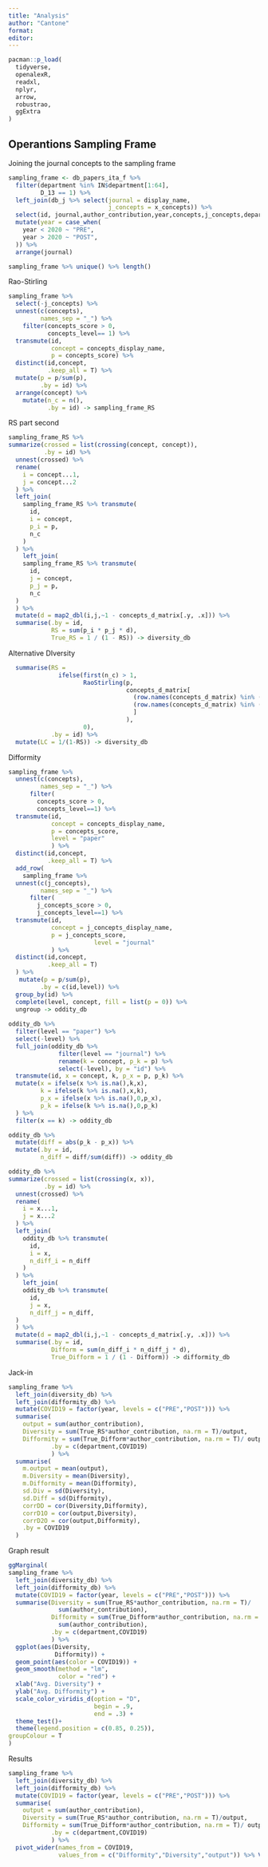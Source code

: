 ```yaml
---
title: "Analysis"
author: "Cantone"
format:
editor:
---
```


```r
pacman::p_load(
  tidyverse,
  openalexR,
  readxl,
  nplyr,
  arrow,
  robustrao,
  ggExtra
)
```

## Operantions Sampling Frame

Joining the journal concepts to the sampling frame

```r
sampling_frame <- db_papers_ita_f %>%
  filter(department %in% IN$department[1:64],
         D_13 == 1) %>%
  left_join(db_j %>% select(journal = display_name,
                            j_concepts = x_concepts)) %>%
  select(id, journal,author_contribution,year,concepts,j_concepts,department) %>%
  mutate(year = case_when(
    year < 2020 ~ "PRE",
    year > 2020 ~ "POST",
  )) %>%
  arrange(journal)

sampling_frame %>% unique() %>% length()
```

Rao-Stirling

```r
sampling_frame %>%
  select(-j_concepts) %>%
  unnest(c(concepts),
         names_sep = "_") %>%
    filter(concepts_score > 0,
           concepts_level== 1) %>%
  transmute(id,
            concept = concepts_display_name,
            p = concepts_score) %>%
  distinct(id,concept,
           .keep_all = T) %>%
  mutate(p = p/sum(p),
         .by = id) %>%
  arrange(concept) %>%
    mutate(n_c = n(),
           .by = id) -> sampling_frame_RS

```
RS part second

```r
sampling_frame_RS %>%
summarize(crossed = list(crossing(concept, concept)),
          .by = id) %>%
  unnest(crossed) %>%
  rename(
    i = concept...1,
    j = concept...2
  ) %>%
  left_join(
    sampling_frame_RS %>% transmute(
      id,
      i = concept,
      p_i = p,
      n_c
    )
  ) %>%
    left_join(
    sampling_frame_RS %>% transmute(
      id,
      j = concept,
      p_j = p,
      n_c
  )
  ) %>%
  mutate(d = map2_dbl(i,j,~1 - concepts_d_matrix[.y, .x])) %>%
  summarise(.by = id,
            RS = sum(p_i * p_j * d),
            True_RS = 1 / (1 - RS)) -> diversity_db
```


Alternative DIversity

```r
  summarise(RS =
              ifelse(first(n_c) > 1,
                     RaoStirling(p,
                                 concepts_d_matrix[
                                   (row.names(concepts_d_matrix) %in% (concept %>% unique())),
                                   (row.names(concepts_d_matrix) %in% (concept %>% unique()))
                                   ]
                                 ),
                     0),
            .by = id) %>%
  mutate(LC = 1/(1-RS)) -> diversity_db
```


Difformity

```r
sampling_frame %>%
  unnest(c(concepts),
         names_sep = "_") %>%
      filter(
        concepts_score > 0,
        concepts_level==1) %>%
  transmute(id,
            concept = concepts_display_name,
            p = concepts_score,
            level = "paper"
            ) %>%
  distinct(id,concept,
           .keep_all = T) %>%
  add_row(
    sampling_frame %>%
  unnest(c(j_concepts),
         names_sep = "_") %>%
      filter(
        j_concepts_score > 0,
        j_concepts_level==1) %>%
  transmute(id,
            concept = j_concepts_display_name,
            p = j_concepts_score,
                        level = "journal"
            ) %>%
  distinct(id,concept,
           .keep_all = T)
  ) %>%
   mutate(p = p/sum(p),
         .by = c(id,level)) %>%
  group_by(id) %>%
  complete(level, concept, fill = list(p = 0)) %>%
  ungroup -> oddity_db
  
oddity_db %>%
  filter(level == "paper") %>%
  select(-level) %>%
  full_join(oddity_db %>%
              filter(level == "journal") %>%
              rename(k = concept, p_k = p) %>%
              select(-level), by = "id") %>%
  transmute(id, x = concept, k, p_x = p, p_k) %>%
  mutate(x = ifelse(x %>% is.na(),k,x),
         k = ifelse(k %>% is.na(),x,k),
         p_x = ifelse(x %>% is.na(),0,p_x),
         p_k = ifelse(k %>% is.na(),0,p_k)
  ) %>%
  filter(x == k) -> oddity_db

oddity_db %>%
  mutate(diff = abs(p_k - p_x)) %>%
  mutate(.by = id,
         n_diff = diff/sum(diff)) -> oddity_db

oddity_db %>%
summarize(crossed = list(crossing(x, x)),
          .by = id) %>%
  unnest(crossed) %>%
  rename(
    i = x...1,
    j = x...2
  ) %>%
  left_join(
    oddity_db %>% transmute(
      id,
      i = x,
      n_diff_i = n_diff
    )
  ) %>%
    left_join(
    oddity_db %>% transmute(
      id,
      j = x,
      n_diff_j = n_diff,
  )
  ) %>%
  mutate(d = map2_dbl(i,j,~1 - concepts_d_matrix[.y, .x])) %>%
  summarise(.by = id,
            Difform = sum(n_diff_i * n_diff_j * d),
            True_Difform = 1 / (1 - Difform)) -> difformity_db
```

Jack-in

```r


sampling_frame %>%
  left_join(diversity_db) %>%
  left_join(difformity_db) %>%
  mutate(COVID19 = factor(year, levels = c("PRE","POST"))) %>%
  summarise(
    output = sum(author_contribution),
    Diversity = sum(True_RS*author_contribution, na.rm = T)/output,
    Difformity = sum(True_Difform*author_contribution, na.rm = T)/ output,
            .by = c(department,COVID19)
            ) %>%
  summarise(
    m.output = mean(output),
    m.Diversity = mean(Diversity),
    m.Difformity = mean(Difformity),
    sd.Div = sd(Diversity),
    sd.Diff = sd(Difformity),
    corrDD = cor(Diversity,Difformity),
    corrD1O = cor(output,Diversity),
    corrD2O = cor(output,Difformity),
    .by = COVID19
  )
```

Graph result

```r
ggMarginal(
sampling_frame %>%
  left_join(diversity_db) %>%
  left_join(difformity_db) %>%
  mutate(COVID19 = factor(year, levels = c("PRE","POST"))) %>%
  summarise(Diversity = sum(True_RS*author_contribution, na.rm = T)/
              sum(author_contribution),
            Difformity = sum(True_Difform*author_contribution, na.rm = T)/
              sum(author_contribution),
            .by = c(department,COVID19)
            ) %>%
  ggplot(aes(Diversity,
             Difformity)) +
  geom_point(aes(color = COVID19)) +
  geom_smooth(method = "lm",
              color = "red") +
  xlab("Avg. Diversity") +
  ylab("Avg. Difformity") +
  scale_color_viridis_d(option = "D",
                        begin = .9,
                        end = .3) +
  theme_test()+
  theme(legend.position = c(0.85, 0.25)),
groupColour = T
)

```

Results

```r
sampling_frame %>%
  left_join(diversity_db) %>%
  left_join(difformity_db) %>%
  mutate(COVID19 = factor(year, levels = c("PRE","POST"))) %>%
  summarise(
    output = sum(author_contribution),
    Diversity = sum(True_RS*author_contribution, na.rm = T)/output,
    Difformity = sum(True_Difform*author_contribution, na.rm = T)/ output,
            .by = c(department,COVID19)
            ) %>%
  pivot_wider(names_from = COVID19,
              values_from = c("Difformity","Diversity","output")) %>% View()
  
```

